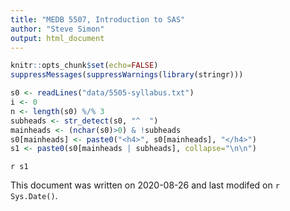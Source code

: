 ```yaml
---
title: "MEDB 5507, Introduction to SAS"
author: "Steve Simon"
output: html_document
---
```


```r
knitr::opts_chunk$set(echo=FALSE)
suppressMessages(suppressWarnings(library(stringr)))
```

```r
s0 <- readLines("data/5505-syllabus.txt")
i <- 0
n <- length(s0) %/% 3
subheads <- str_detect(s0, "^  ")
mainheads <- (nchar(s0)>0) & !subheads
s0[mainheads] <- paste0("<h4>", s0[mainheads], "</h4>")
s1 <- paste0(s0[mainheads | subheads], collapse="\n\n")
```

`r s1`

This document was written on 2020-08-26 and last modifed on `r Sys.Date()`.